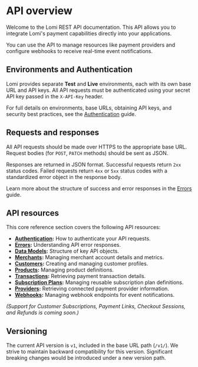 # API overview

Welcome to the Lomi REST API documentation. This API allows you to integrate Lomi's payment capabilities directly into your applications.

You can use the API to manage resources like payment providers and configure webhooks to receive real-time event notifications.

## Environments and Authentication

Lomi provides separate **Test** and **Live** environments, each with its own base URL and API keys. All API requests must be authenticated using your secret API key passed in the `X-API-Key` header.

For full details on environments, base URLs, obtaining API keys, and security best practices, see the [Authentication](./authentication) guide.

## Requests and responses

All API requests should be made over HTTPS to the appropriate base URL. Request bodies (for `POST`, `PATCH` methods) should be sent as JSON.

Responses are returned in JSON format. Successful requests return `2xx` status codes. Failed requests return `4xx` or `5xx` status codes with a standardized error object in the response body.

Learn more about the structure of success and error responses in the [Errors](./errors) guide.

## API resources

This core reference section covers the following API resources:

-   **[Authentication](./authentication):** How to authenticate your API requests.
-   **[Errors](./errors):** Understanding API error responses.
-   **[Data Models](./data-models):** Structure of key API objects.
-   **[Merchants](./merchants):** Managing merchant account details and metrics.
-   **[Customers](./customers):** Creating and managing customer profiles.
-   **[Products](./products):** Managing product definitions.
-   **[Transactions](./transactions):** Retrieving payment transaction details.
-   **[Subscription Plans](./subscriptions):** Managing reusable subscription plan definitions.
-   **[Providers](./providers):** Retrieving connected payment provider information.
-   **[Webhooks](./webhooks):** Managing webhook endpoints for event notifications.

*(Support for Customer Subscriptions, Payment Links, Checkout Sessions, and Refunds is coming soon.)*

## Versioning

The current API version is `v1`, included in the base URL path (`/v1/`). We strive to maintain backward compatibility for this version. Significant breaking changes would be introduced under a new version path. 